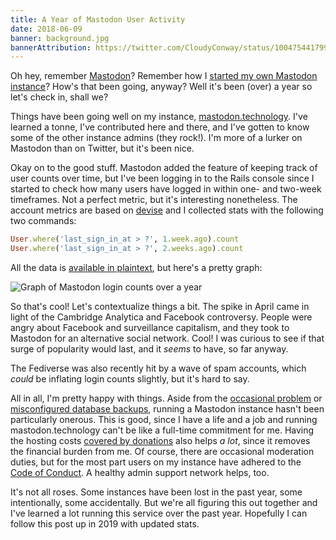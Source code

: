 ```yaml
---
title: A Year of Mastodon User Activity
date: 2018-06-09
banner: background.jpg
bannerAttribution: https://twitter.com/CloudyConway/status/1004754417994862592
---
```



Oh hey, remember [Mastodon](https://joinmastodon.org)? Remember how I [started my own Mastodon instance](/blog/mastodon/)? How's that been going, anyway? Well it's been (over) a year so let's check in, shall we?


Things have been going well on my instance, [mastodon.technology](https://mastodon.technology). I've learned a tonne, I've contributed here and there, and I've gotten to know some of the other instance admins (they rock!). I'm more of a lurker on Mastodon than on Twitter, but it's been nice.

Okay on to the good stuff. Mastodon added the feature of keeping track of user counts over time, but I've been logging in to the Rails console since I started to check how many users have logged in within one- and two-week timeframes. Not a perfect metric, but it's interesting nonetheless. The account metrics are based on [devise](https://github.com/plataformatec/devise) and I collected stats with the following two commands:

```rb
User.where('last_sign_in_at > ?', 1.week.ago).count
User.where('last_sign_in_at > ?', 2.weeks.ago).count
```

All the data is [available in plaintext](https://gist.github.com/ashfurrow/1954350316c180affa879ac3e74caba9), but here's a pretty graph:

<Wide>

![Graph of Mastodon login counts over a year](graph.png)

</Wide>

So that's cool! Let's contextualize things a bit. The spike in April came in light of the Cambridge Analytica and Facebook controversy. People were angry about Facebook and surveillance capitalism, and they took to Mastodon for an alternative social network. Cool! I was curious to see if that surge of popularity would last, and it _seems_ to have, so far anyway.

The Fediverse was also recently hit by a wave of spam accounts, which _could_ be inflating login counts slightly, but it's hard to say.

All in all, I'm pretty happy with things. Aside from the [occasional problem](https://github.com/tootsuite/mastodon/issues/6734) or [misconfigured database backups](https://gist.github.com/ashfurrow/abd1418399883b2bdfdd9a1f6120f139), running a Mastodon instance hasn't been particularly onerous. This is good, since I have a life and a job and running mastodon.technology can't be like a full-time commitment for me. Having the hosting costs [covered by donations](https://www.patreon.com/ashfurrow) also helps _a lot_, since it removes the financial burden from me. Of course, there are occasional moderation duties, but for the most part users on my instance have adhered to the [Code of Conduct](https://mastodon.technology/about/more). A healthy admin support network helps, too.

It's not all roses. Some instances have been lost in the past year, some intentionally, some accidentally. But we're all figuring this out together and I've learned a lot running this service over the past year. Hopefully I can follow this post up in 2019 with updated stats.


  